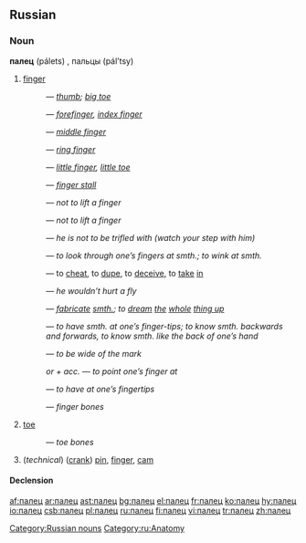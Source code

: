 ==Russian==

===Noun===
'''палец''' (pálets) {{m}}, пальцы (pál’tsy) {{p}}

# [[finger]]
#:{{RUchar|[[большой палец|большо́й па́лец]]}} — ''[[thumb]]; [[big toe]]'' 
#:{{RUchar|[[указательный палец|указа́тельный па́лец]]}} — ''[[forefinger]], [[index finger]]'' 
#:{{RUchar|[[средний палец|сре́дний па́лец]]}} — ''[[middle finger]]'' 
#:{{RUchar|[[безымянный палец|безымя́нный па́лец]]}} — ''[[ring finger]]''
#:{{RUchar|[[мизинец|мизи́нец]]}} — ''[[little finger]], [[little toe]]''
#:{{RUchar|[[предохранительный|предохрани́тельный]] ([[резиновый|рези́новый]]) па́лец}} — ''[[finger stall]]''
#:{{RUchar|па́лец [[о#Russian|о]] па́лец [[не#Russian|не]] [[ударить|уда́рить]]}} — ''not to lift a finger''
#:{{RUchar|па́льцем [[не#Russian|не]] [[шевелить|шевельну́ть]]}} — ''not to lift a finger''
#:{{RUchar|[[он|ему́]] па́льца [[в#Russian|в]] [[рот]] [[не#Russian|не]] [[класть|клади́]]}} — ''he is not to be trifled with (watch your step with him)''
#:{{RUchar|[[смотреть|смотре́ть]] [[сквозь]] па́льцы [[на]] [[что-либо]]}} — ''to look through one’s fingers at smth.; to wink at smth.''
#:{{RUchar|[[обвести|обвести́]] [[вокруг|вокру́г]] па́льца}} — to [[cheat]], to [[dupe]], to [[deceive]], to [[take]] [[in]]
#:{{RUchar|[[он]] па́льцем [[никто|никого́]] [[не#Russian|не]] [[трогать|тро́нет]]}} — ''he wouldn’t hurt a fly''
#:{{RUchar|[[высосать|вы́сосать]] [[из]] па́льца [[что-либо]]}} — ''[[fabricate]] [[smth.]]; to [[dream]] [[the]] [[whole]] [[thing up]]''
#:{{RUchar|[[знать]] [[что-либо]] [[как]] [[свой|свои́]] [[пять]] па́льцев}} — ''to have smth. at one’s finger-tips; to know smth. backwards and forwards, to know smth. like the back of one’s hand''
#:{{RUchar|[[попасть|попа́сть]] па́льцем [[в#Russian|в]] [[небо|не́бо]]}} — ''to be wide of the mark''
#:{{RUchar|[[показывать|пока́зывать]]}} ''or'' {{RUchar|[[указывать|ука́зывать]] па́льцем [[на]]}} ''+ acc.'' — ''to point one’s finger at''
#:{{RUchar|[[знать]] [[как]] [[свой|свои́]] [[пять]] па́льцев}} — ''to have at one’s fingertips''
#:{{RUchar|[[кость|ко́сти]] па́льцев}} — ''finger bones''
# [[toe]]
#:{{RUchar|[[кость|ко́сти]] па́льцев [[нога|ног]]}} — ''toe bones''
#(''technical'') ([[crank]]) [[pin]], [[finger]], [[cam]]

====Declension====
{{ru-noun1|па́лец|па́льцы|па́льца|па́льцев|па́льцу|па́льцам|па́лец|па́льцы|па́льцем|па́льцами|о па́льце|о па́льцах}}

[[Category:Russian nouns]]
[[Category:ru:Anatomy]]

[[af:палец]]
[[ar:палец]]
[[ast:палец]]
[[bg:палец]]
[[el:палец]]
[[fr:палец]]
[[ko:палец]]
[[hy:палец]]
[[io:палец]]
[[csb:палец]]
[[pl:палец]]
[[ru:палец]]
[[fi:палец]]
[[vi:палец]]
[[tr:палец]]
[[zh:палец]]